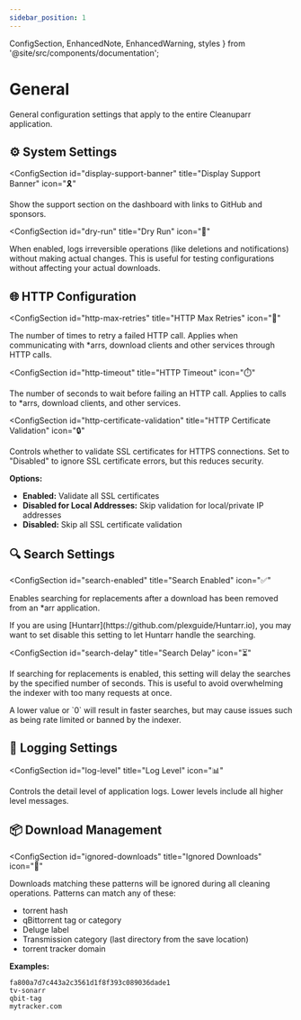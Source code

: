 ```yaml
---
sidebar_position: 1
---
```


  ConfigSection, 
  EnhancedNote, 
  EnhancedWarning,
  styles 
} from '@site/src/components/documentation';

# General

General configuration settings that apply to the entire Cleanuparr application.

<div className={styles.documentationPage}>

<div className={styles.section}>

<h2 className={styles.sectionTitle}>
  <span className={styles.sectionIcon}>⚙️</span>
  System Settings
</h2>

<ConfigSection
  id="display-support-banner"
  title="Display Support Banner"
  icon="🎗️"
>

Show the support section on the dashboard with links to GitHub and sponsors.

</ConfigSection>

<ConfigSection
  id="dry-run"
  title="Dry Run"
  icon="🧪"
>

When enabled, logs irreversible operations (like deletions and notifications) without making actual changes. This is useful for testing configurations without affecting your actual downloads.

</ConfigSection>

</div>

<div className={styles.section}>

<h2 className={styles.sectionTitle}>
  <span className={styles.sectionIcon}>🌐</span>
  HTTP Configuration
</h2>

<ConfigSection
  id="http-max-retries"
  title="HTTP Max Retries"
  icon="🔄"
>

The number of times to retry a failed HTTP call. Applies when communicating with *arrs, download clients and other services through HTTP calls.

</ConfigSection>

<ConfigSection
  id="http-timeout"
  title="HTTP Timeout"
  icon="⏱️"
>

The number of seconds to wait before failing an HTTP call. Applies to calls to *arrs, download clients, and other services.

</ConfigSection>

<ConfigSection
  id="http-certificate-validation"
  title="HTTP Certificate Validation"
  icon="🔒"
>

Controls whether to validate SSL certificates for HTTPS connections. Set to "Disabled" to ignore SSL certificate errors, but this reduces security.

**Options:**
- **Enabled:** Validate all SSL certificates
- **Disabled for Local Addresses:** Skip validation for local/private IP addresses
- **Disabled:** Skip all SSL certificate validation

</ConfigSection>

</div>

<div className={styles.section}>

<h2 className={styles.sectionTitle}>
  <span className={styles.sectionIcon}>🔍</span>
  Search Settings
</h2>

<ConfigSection
  id="search-enabled"
  title="Search Enabled"
  icon="✅"
>

Enables searching for replacements after a download has been removed from an *arr application.

<EnhancedNote>
If you are using [Huntarr](https://github.com/plexguide/Huntarr.io), you may want to set disable this setting to let Huntarr handle the searching.
</EnhancedNote>

</ConfigSection>

<ConfigSection
  id="search-delay"
  title="Search Delay"
  icon="⏳"
>

If searching for replacements is enabled, this setting will delay the searches by the specified number of seconds. This is useful to avoid overwhelming the indexer with too many requests at once.

<EnhancedWarning>
A lower value or `0` will result in faster searches, but may cause issues such as being rate limited or banned by the indexer.
</EnhancedWarning>

</ConfigSection>

</div>

<div className={styles.section}>

<h2 className={styles.sectionTitle}>
  <span className={styles.sectionIcon}>📝</span>
  Logging Settings
</h2>

<ConfigSection
  id="log-level"
  title="Log Level"
  icon="📊"
>

Controls the detail level of application logs. Lower levels include all higher level messages.

</ConfigSection>

</div>

<div className={styles.section}>

<h2 className={styles.sectionTitle}>
  <span className={styles.sectionIcon}>📦</span>
  Download Management
</h2>

<ConfigSection
  id="ignored-downloads"
  title="Ignored Downloads"
  icon="🚯"
>

Downloads matching these patterns will be ignored during all cleaning operations. Patterns can match any of these:
- torrent hash
- qBittorrent tag or category
- Deluge label
- Transmission category (last directory from the save location)
- torrent tracker domain

**Examples:**
```
fa800a7d7c443a2c3561d1f8f393c089036dade1
tv-sonarr
qbit-tag
mytracker.com
```

</ConfigSection>

</div>

</div>